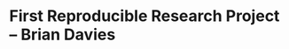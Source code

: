 First Reproducible Research Project -- Brian Davies
===================================================


